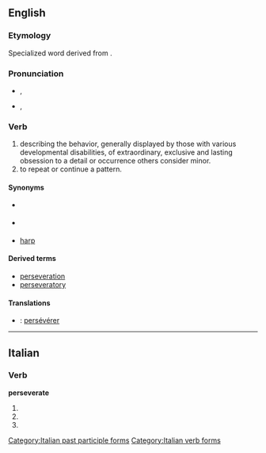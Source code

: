 ==English==

===Etymology===
Specialized word derived from {{suffix|persevere|ate}}.

===Pronunciation===
* {{a|UK}} {{IPA|/pɜː(ɹ)ˈsɛvə(ɹ̩)eɪt/}}, {{SAMPA|1=/p3:(r\)"sEv@(r\=)eIt/}}
* {{a|US}} {{IPA|/pɚˈsevəˌreːɪt/}}, {{SAMPA|/p@`sev@%re:It/}}

===Verb===
{{en-verb|perseverat|es}}

# describing the behavior, generally displayed by those with various developmental disabilities, of extraordinary, exclusive and lasting obsession to a detail or occurrence others consider minor.
# to repeat or continue a pattern.

====Synonyms====
* {{l|en|obsesses}} {{qualifier|excess attention or obsession}}
* {{l|en|keep on}} {{qualifier|to repeat}}
* [[harp#Verb|harp]] {{qualifier|to repeat; verb}}

====Derived terms====
* [[perseveration]]
* [[perseveratory]]

====Translations====
{{trans-top|behaviour of exclusive and lasting obsession to a detail others consider minor}}
{{trans-mid}}
{{trans-bottom}}

{{trans-top|to repeat or continue a pattern}}
{{trans-mid}}
{{trans-bottom}}
{{checktrans-top}}
* {{ttbc|French}}: [[persévérer]]
{{checktrans-bottom}}

----

==Italian==

===Verb===
'''perseverate'''

# {{form of|[[second-person|Second-person]] [[plural]] [[present tense]]|perseverare|lang=Italian}}
# {{form of|Second-person plural [[imperative]]|perseverare|lang=Italian}}
# {{form of|[[feminine|Feminine]] plural|perseverato}}

[[Category:Italian past participle forms]]
[[Category:Italian verb forms]]